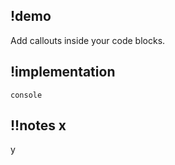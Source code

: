 
## !demo

Add callouts inside your code blocks.

## !implementation

<CodeWithNotes>

```tsx ! code.tsx
console
```

## !!notes x

y

</CodeWithNotes>
